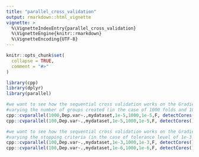 ```yaml
---
title: "parallel_cross_validation"
output: rmarkdown::html_vignette
vignette: >
  %\VignetteIndexEntry{parallel_cross_validation}
  %\VignetteEngine{knitr::rmarkdown}
  %\VignetteEncoding{UTF-8}
---
```


```r
knitr::opts_chunk$set(
  collapse = TRUE,
  comment = "#>"
)
```

```r
library(cpp)
library(dplyr)
library(parallel)

#we want to see how the sequential cross validation works on the Gradient Descent Optimization Method for Linear Models 
#varying the number of groups created (in the case of 1000 folds and 100 folds)
cpp::cvparallel(1000,Dep.var~.,mydataset,1e-5,1000,1e-5,F, detectCores()-1)
cpp::cvparallel(100,Dep.var~.,mydataset,1e-5,1000,1e-5,F, detectCores()-1)

#we want to see how the sequential cross validation works on the Gradient Descent Optimization Method for Linear Models 
#varying the stopping criteria (in the case of tolerance level of 1e-3 and 1e-6)
cpp::cvparallel(100,Dep.var~.,mydataset,1e-3,1000,1e-3,F, detectCores()-1)
cpp::cvparallel(100,Dep.var~.,mydataset,1e-6,1000,1e-6,F, detectCores()-1)
```
